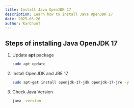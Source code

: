 ```yaml
---
title: Install Java OpenJDK 17
description: Learn how to install Java OpenJDK 17
date: 2025-03-26
author: KarChunT
---
```


## Steps of installing Java OpenJDK 17

1. Update **apt** package

   ```bash
   sudo apt update
   ```

2. Install OpenJDK and JRE 17

   ```bash
   sudo apt-get install openjdk-17-jdk openjdk-17-jre -y
   ```

3. Check Java Version
   ```bash
   java -version
   ```
